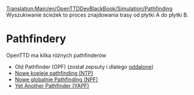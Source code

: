 [[Translation:Main/en/OpenTTDDevBlackBook/Simulation/Pathfinding]] {{en/-}}
<!--{{en/DevDoc}}-->{{pl/Rozwój}}
Wyszukiwanie ścieżek to proces znajdowania trasy od płytki A do płytki B.
= Pathfindery =

OpenTTD ma kilka różnych pathfinderów

* Old Pathfinder (OPF) (został zepsuty i dlatego [https://github.com/OpenTTD/OpenTTD/commit/fe448a26166dbde1933be797951f0c6329523911 oddalone])
* [[Main/en/New train pathfinding|Nowe koeleje pathfinding (NTP)]]
* [[Main/en/new global pathfinding|Nowe globalnie Pathfinding (NPF)]]
* [[Main/pl/YAP|Yet Another Pathfinder (YAPF)]]


<!--{{stub}}-->{{szkic/Pl}}